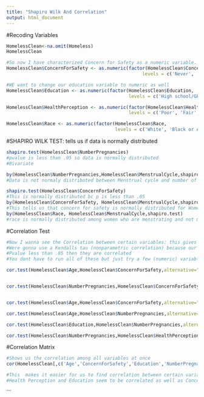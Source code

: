 ```yaml
---
title: "Shapiro Wilk And Correlation"
output: html_document
---
```


#Recoding Variables
```R
HomelessClean<-na.omit(Homeless)
HomelessClean
```

```r
#So now I have characterized Concern for Safety as a numeric variable. This will allow me to run correlation test and other univariate and multivariate stats
HomelessClean$ConcernForSafety <- as.numeric(factor(HomelessClean$ConcernForSafety,
                                                  levels = c('Never', 'Rarely', 'Sometimes', 'Always')))


```


```r
#WE want to change our education variable to numeric as well
HomelessClean$Education <- as.numeric(factor(HomelessClean$Education,
                                             levels = c('High school/GED', 'Technical/ trade school or community college', 'Undergraduate university degree (Bachelor’s)')))
```

```r
HomelessClean$HealthPerception <- as.numeric(factor(HomelessClean$HealthPerception,
                                             levels = c('Poor', 'Fair', 'Good', 'Very good', 'Excellent')))
```

```r
HomelessClean$Race <- as.numeric(factor(HomelessClean$Race,
                                        levels = c('White', 'Black or African American', 'Hispanic or Latino', 'American Indian', 'Hebrew Israelite')))
```

#SHAPIRO WILK TEST: tells us if data is normally distributed
```r
shapiro.test(HomelessClean$NumberPregnancies)
#pvalue is less than .05 so data is normally distributed
#Bivariate

by(HomelessClean$NumberPregnancies,HomelessClean$MenstrualCycle,shapiro.test)
#Data is not normaly distributed between Menstrual cycle and number of pregnancies

shapiro.test(HomelessClean$ConcernForSafety)
#This is normally distributed bc p is less than .05
by(HomelessClean$ConcernForSafety, HomelessClean$MenstrualCycle,shapiro.test)
#This tells us that concern for safety is normally distributed for Women that are menstrating and those that are not
by(HomelessClean$Race, HomelessClean$MenstrualCycle,shapiro.test)
#race is normally distributed among women who are menstrating and not menstrating
```

#Correlation Test
```r

#Now I wanna see the Correlation between certain variables: this gives us an understanding on how much variables are related
#Were gonna use a Kendalls tau (nonparametric correlation) because our sample size is relatively small
#Pvalue less than .05 then they are correlated
#You dont have to run all of these but just try a few (numeric) variables and see what you get

cor.test(HomelessClean$Age,HomelessClean$ConcernForSafety,alternative="two.sided", method = "kendall", conf.level = 0.95)


cor.test(HomelessClean$NumberPregnancies,HomelessClean$ConcernForSafety,alternative="two.sided", method = "kendall", conf.level = 0.95)


cor.test(HomelessClean$Age,HomelessClean$ConcernForSafety,alternative="two.sided", method = "kendall", conf.level = 0.95)

cor.test(HomelessClean$Age,HomelessClean$NumberPregnancies,alternative="two.sided", method = "kendall", conf.level = 0.95)

cor.test(HomelessClean$Education,HomelessClean$NumberPregnancies,alternative="two.sided", method = "kendall", conf.level = 0.95)

cor.test(HomelessClean$NumberPregnancies,HomelessClean$HealthPerception,alternative="two.sided", method = "kendall", conf.level = 0.95)

```

#Correlation Matrix
```R

#Shows us the correlation among all variables at once
cor(HomelessClean[,c('Age','ConcernForSafety','Education','NumberPregnancies','HealthPerception')],method = "kendall")

#This  makes it easier for us to find correlation between certain variables
#Health Perception and Education seem to be correlated as well as Concern for Safety and Health PErception 
```

```
